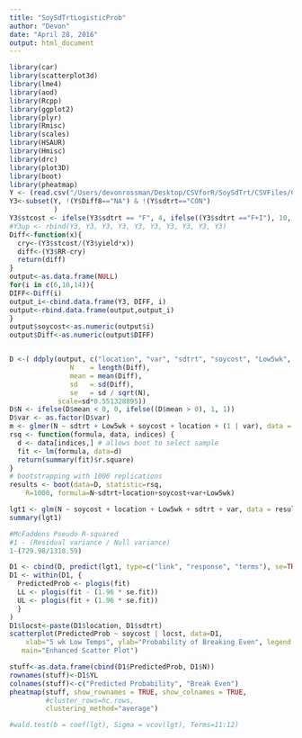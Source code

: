 ```yaml
---
title: "SoySdTrtLogisticProb"
author: "Devon"
date: "April 28, 2016"
output: html_document
---
```


```r
library(car)
library(scatterplot3d)
library(lme4)
library(aod)
library(Rcpp)
library(ggplot2)
library(plyr)
library(Rmisc)
library(scales)
library(HSAUR)
library(Hmisc)
library(drc)
library(plot3D)
library(boot)
library(pheatmap)
Y <- (read.csv("/Users/devonrossman/Desktop/CSVforR/SoySdTrt/CSVFiles/CAD.csv"))
Y3<-subset(Y, !(Y$Diff8=="NA") & !(Y$sdtrt=="CON")
           )
Y3$stcost <- ifelse(Y3$sdtrt == "F", 4, ifelse((Y3$sdtrt =="F+I"), 10, 20))
#Y3up <- rbind(Y3, Y3, Y3, Y3, Y3, Y3, Y3, Y3, Y3, Y3)
Diff<-function(x){
  cry<-(Y3$stcost/(Y3$yield*x))
  diff<-(Y3$RR-cry)
  return(diff)
}
output<-as.data.frame(NULL)
for(i in c(6,10,14)){
DIFF<-Diff(i)
output_i<-cbind.data.frame(Y3, DIFF, i)
output<-rbind.data.frame(output,output_i)
}
output$soycost<-as.numeric(output$i)
output$Diff<-as.numeric(output$DIFF)


D <-( ddply(output, c("location", "var", "sdtrt", "soycost", "Low5wk", "YL"), summarise,
               N    = length(Diff),
               mean = mean(Diff),
               sd   = sd(Diff),
               se   = sd / sqrt(N),
            scale=sd*0.551328895))
D$N <- ifelse(D$mean < 0, 0, ifelse((D$mean > 0), 1, 1))
D$var <- as.factor(D$var)
m <- glmer(N ~ sdtrt + Low5wk + soycost + location + (1 | var), data = D, family = binomial, control = glmerControl(optimizer = "bobyqa"), nAGQ = 10)
rsq <- function(formula, data, indices) {
  d <- data[indices,] # allows boot to select sample 
  fit <- lm(formula, data=d)
  return(summary(fit)$r.square)
} 
# bootstrapping with 1000 replications 
results <- boot(data=D, statistic=rsq, 
  	R=1000, formula=N~sdtrt+location+soycost+var+Low5wk)

lgt1 <- glm(N ~ soycost + location + Low5wk + sdtrt + var, data = results$data, family = "binomial")
summary(lgt1)

#McFaddens Pseudo R-squared
#1 - (Residual variance / Null variance)
1-(729.98/1318.59)

D1 <- cbind(D, predict(lgt1, type=c("link", "response", "terms"), se=TRUE))
D1 <- within(D1, {
  PredictedProb <- plogis(fit)
  LL <- plogis(fit - (1.96 * se.fit))
  UL <- plogis(fit + (1.96 * se.fit))
  }
)
D1$locst<-paste(D1$location, D1$sdtrt)
scatterplot(PredictedProb ~ soycost | locst, data=D1,
  	xlab="5 wk Low Temps", ylab="Probability of Breaking Even", legend.coords = "topleft",
   main="Enhanced Scatter Plot") 

stuff<-as.data.frame(cbind(D1$PredictedProb, D1$N))
rownames(stuff)<-D1$YL
colnames(stuff)<-c("Predicted Probability", "Break Even")
pheatmap(stuff, show_rownames = TRUE, show_colnames = TRUE,
         #cluster_rows=hc.rows, 
         clustering_method="average")

#wald.test(b = coef(lgt), Sigma = vcov(lgt), Terms=11:12)



```

